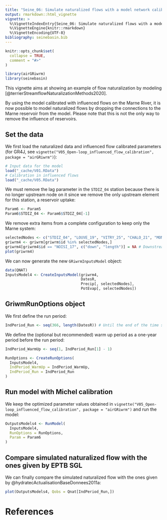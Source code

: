 ```yaml
---
title: "Seine_06: Simulate naturalized flows with a model network calibrated with influenced flows"
output: rmarkdown::html_vignette
vignette: >
  %\VignetteIndexEntry{Seine_06: Simulate naturalized flows with a model network calibrated with influenced flows}
  %\VignetteEngine{knitr::rmarkdown}
  %\VignetteEncoding{UTF-8}
bibliography: seinebasin.bib
---
```


```r
knitr::opts_chunk$set(
  collapse = TRUE,
  comment = "#>"
)
```

```r
library(airGRiwrm)
library(seinebasin)
```

This vignette aims at showing an example of flow naturalization by modeling [@terrierStreamflowNaturalizationMethods2020].

By using the model calibrated with influenced flows on the Marne River, it is now possible to model naturalized flows by dropping the connections to the Marne reservoir from the model. Please note that this is not the only way to remove the influence of reservoirs.

## Set the data

We first load the naturalized data and influenced flow calibrated parameters (for GR4J, see `vignette("V05_Open-loop_influenced_flow_calibration", package = "airGRiwrm")`):

```r
# Input data for the model
load("_cache/V01.RData")
# Calibration in influenced flows
load("_cache/V05.RData")
```

We must remove the lag parameter in the `STDIZ_04` station because there is no longer upstream node on it since we remove the only upstream element for this station, a reservoir uptake:

```r
Param6 <- Param5
Param6$STDIZ_04 <- Param6$STDIZ_04[-1]
```

We remove extra items from a complete configuration to keep only the Marne system:

```r
selectedNodes <- c("STDIZ_04", "LOUVE_19", "VITRY_25", "CHALO_21", "MONTR_18", "NOISI_17")
griwrm4 <- griwrm[griwrm$id %in% selectedNodes,]
griwrm4[griwrm4$id == "NOISI_17", c("down", "length")] = NA # Downstream station instead of PARIS_05
plot(griwrm4)
```

We can now generate the new `GRiwrmInputsModel` object:

```r
data(QNAT)
InputsModel4 <- CreateInputsModel(griwrm4,
                                  DatesR,
                                  Precip[, selectedNodes],
                                  PotEvap[, selectedNodes])
```

## GriwmRunOptions object

We first define the run period:

```r
IndPeriod_Run <- seq(366, length(DatesR)) # Until the end of the time series
```

We define the (optional but recommended) warm up period as a one-year period before the run period:

```r
IndPeriod_WarmUp <- seq(1, IndPeriod_Run[1] - 1)
```

```r
RunOptions <- CreateRunOptions(
  InputsModel4,
  IndPeriod_WarmUp = IndPeriod_WarmUp,
  IndPeriod_Run = IndPeriod_Run
)
```

## Run model with Michel calibration

We keep the optimized parameter values obtained in `vignette("V05_Open-loop_influenced_flow_calibration", package = "airGRiwrm")` and run the model:

```r
OutputsModels4 <- RunModel(
  InputsModel4,
  RunOptions = RunOptions,
  Param = Param6
)
```

## Compare simulated naturalized flow with the ones given by EPTB SGL

We can finally compare the simulated naturalized flow with the ones given by @hydratecActualisationBaseDonnees2011a:

```r
plot(OutputsModels4, Qobs = Qnat[IndPeriod_Run,])
```

# References
